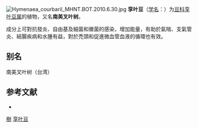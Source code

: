 {{ctm}}
{{Speciesbox
| name = 孪叶豆
| status = 
| status_system = 
| image = Hymenaea courbaril 1.jpg
| genus = Hymenaea
| species = courbaril
| authority = Linn.
}}
[[File:Hymenaea_courbaril_MHNT.BOT.2010.6.30.jpg|thumb]]
'''孪叶豆'''（[[学名|学名]]：{{lang|la|''Hymenaea courbaril''}}）为[[豆科|豆科]][[孪叶豆属|孪叶豆属]]的植物，又名'''南美叉叶树'''。

成分上可對抗發炎、自由基及細菌和黴菌的感染，增加能量，有助於氣喘、支氣管炎、結腸疾病和水腫有益，對於禿頭和促進微血管血液的循環也有效。

== 别名 ==
南美叉叶树（台湾）

== 参考文献 ==
<div class="references-small">
* {{cite web| url =http://www.bioinfo.cn/db05/KmzwSpecies.php?action=view&id=3115| title =孪叶豆| work =《中国高等植物数据库全库》| publisher =中国科学院微生物研究所| author =昆明植物研究所| accessdate =2009-02-23| deadurl =yes| archiveurl =https://web.archive.org/web/20160305105430/http://www.bioinfo.cn/db05/KmzwSpecies.php?action=view&id=3115| archivedate =2016-03-05}}
</div>
{{Taxonbar|from=Q2234016}}

[[Category:藥用植物|樹]]
[[Category:孪叶豆属|孪叶豆]]


{{藥用植物小作品}}